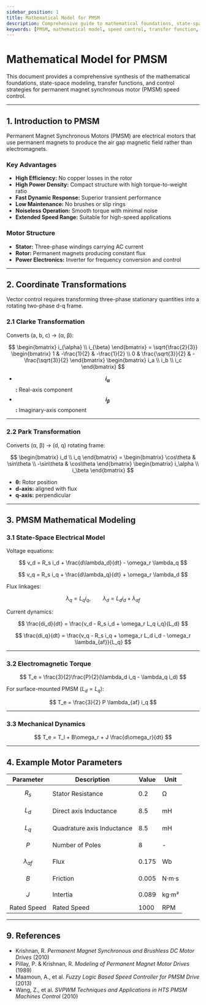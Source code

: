 ```yaml
---
sidebar_position: 1
title: Mathematical Model for PMSM
description: Comprehensive guide to mathematical foundations, state-space models, and control strategies for permanent magnet synchronous motor speed control.
keywords: [PMSM, mathematical model, speed control, transfer function, PI controller, fuzzy logic]
---
```



# Mathematical Model for PMSM

This document provides a comprehensive synthesis of the mathematical foundations, state-space modeling, transfer functions, and control strategies for permanent magnet synchronous motor (PMSM) speed control.

---

## 1. Introduction to PMSM

Permanent Magnet Synchronous Motors (PMSM) are electrical motors that use permanent magnets to produce the air gap magnetic field rather than electromagnets.

### Key Advantages

- **High Efficiency:** No copper losses in the rotor
- **High Power Density:** Compact structure with high torque-to-weight ratio
- **Fast Dynamic Response:** Superior transient performance
- **Low Maintenance:** No brushes or slip rings
- **Noiseless Operation:** Smooth torque with minimal noise
- **Extended Speed Range:** Suitable for high-speed applications

### Motor Structure

- **Stator:** Three-phase windings carrying AC current
- **Rotor:** Permanent magnets producing constant flux
- **Power Electronics:** Inverter for frequency conversion and control

---

## 2. Coordinate Transformations

Vector control requires transforming three-phase stationary quantities into a rotating two-phase d-q frame.

### 2.1 Clarke Transformation

Converts (a, b, c) → (α, β):

$$
\begin{bmatrix} i_{\alpha} \\ i_{\beta} \end{bmatrix} =
\sqrt{\frac{2}{3}}
\begin{bmatrix}
1 & -\frac{1}{2} & -\frac{1}{2} \\
0 & \frac{\sqrt{3}}{2} & -\frac{\sqrt{3}}{2}
\end{bmatrix}
\begin{bmatrix} i_a \\ i_b \\ i_c \end{bmatrix}
$$

- **$$i_α$$:** Real-axis component
- **$$i_β$$:** Imaginary-axis component

---

### 2.2 Park Transformation

Converts (α, β) → (d, q) rotating frame:

$$
\begin{bmatrix} i_d \\ i_q \end{bmatrix} =
\begin{bmatrix} \cos\theta & \sin\theta \\ -\sin\theta & \cos\theta \end{bmatrix}
\begin{bmatrix} i_\alpha \\ i_\beta \end{bmatrix}
$$

- **θ:** Rotor position
- **d-axis:** aligned with flux
- **q-axis:** perpendicular

---

## 3. PMSM Mathematical Modeling

### 3.1 State-Space Electrical Model

Voltage equations:

$$
v_d = R_s i_d + \frac{d\lambda_d}{dt} - \omega_r \lambda_q
$$

$$
v_q = R_s i_q + \frac{d\lambda_q}{dt} + \omega_r \lambda_d
$$

Flux linkages:

$$
\lambda_q = L_q i_q, \qquad \lambda_d = L_d i_d + \lambda_{af}
$$

Current dynamics:

$$
\frac{di_d}{dt} = \frac{v_d - R_s i_d + \omega_r L_q i_q}{L_d}
$$

$$
\frac{di_q}{dt} = \frac{v_q - R_s i_q + \omega_r L_d i_d - \omega_r \lambda_{af}}{L_q}
$$

---

### 3.2 Electromagnetic Torque

$$
T_e = \frac{3}{2}\frac{P}{2}(\lambda_d i_q - \lambda_q i_d)
$$

For surface-mounted PMSM ($L_d=L_q$):

$$
T_e = \frac{3}{2} P \lambda_{af} i_q
$$

---

### 3.3 Mechanical Dynamics

$$
T_e = T_l + B\omega_r + J \frac{d\omega_r}{dt}
$$

---

## 4. Example Motor Parameters

| Parameter | Description |Value | Unit |
|-----------|-------|------|------|
| $$R_s$$       | Stator Resistance |0.2   | Ω    |
| $$L_d$$         | Direct axis Inductance |8.5   | mH   |
| $$L_q$$         | Quadrature axis Inductance |8.5   | mH   |
| $$P$$         | Number of Poles |8     | -    |
| $$λ_{af}$$      | Flux |0.175 | Wb   |
| $$B$$         | Friction |0.005 | N·m·s |
| $$J$$         | Intertia |0.089 | kg·m² |
| Rated Speed | Rated Speed |1000 | RPM |


---

## 9. References

- Krishnan, R. *Permanent Magnet Synchronous and Brushless DC Motor Drives* (2010)
- Pillay, P. & Krishnan, R. *Modeling of Permanent Magnet Motor Drives* (1989)
- Maamoun, A., et al. *Fuzzy Logic Based Speed Controller for PMSM Drive* (2013)
- Wang, Z., et al. *SVPWM Techniques and Applications in HTS PMSM Machines Control* (2010)
